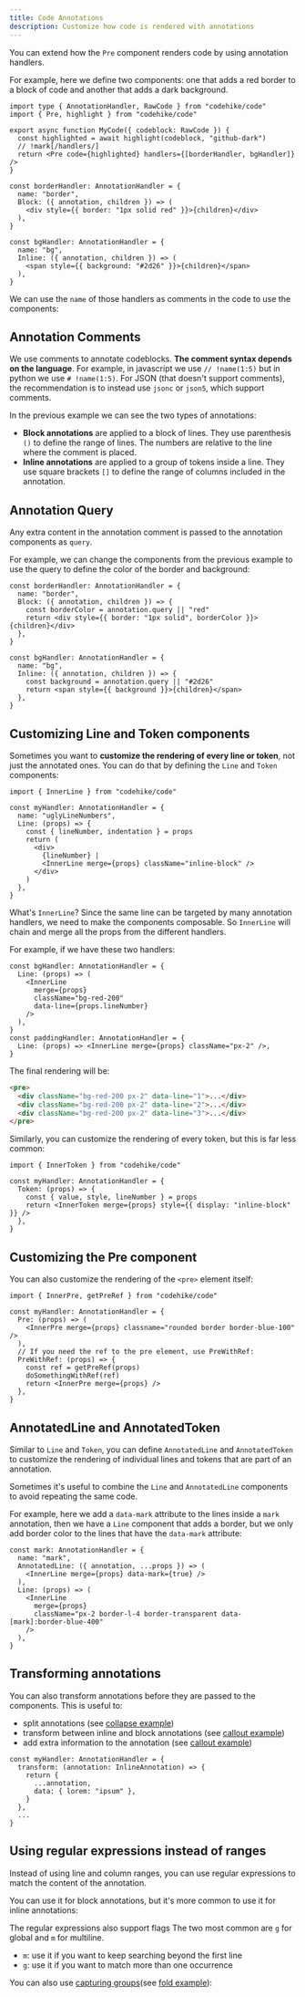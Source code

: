 ```yaml
---
title: Code Annotations
description: Customize how code is rendered with annotations
---
```



You can extend how the `Pre` component renders code by using annotation handlers.

For example, here we define two components: one that adds a red border to a block of code and another that adds a dark background.

```tsx my-code.tsx -c
import type { AnnotationHandler, RawCode } from "codehike/code"
import { Pre, highlight } from "codehike/code"

export async function MyCode({ codeblock: RawCode }) {
  const highlighted = await highlight(codeblock, "github-dark")
  // !mark[/handlers/]
  return <Pre code={highlighted} handlers={[borderHandler, bgHandler]} />
}

const borderHandler: AnnotationHandler = {
  name: "border",
  Block: ({ annotation, children }) => (
    <div style={{ border: "1px solid red" }}>{children}</div>
  ),
}

const bgHandler: AnnotationHandler = {
  name: "bg",
  Inline: ({ annotation, children }) => (
    <span style={{ background: "#2d26" }}>{children}</span>
  ),
}
```

We can use the `name` of those handlers as comments in the code to use the components:

<Demo name="annotations/basic" />

## Annotation Comments

We use comments to annotate codeblocks. **The comment syntax depends on the language**. For example, in javascript we use `// !name(1:5)` but in python we use `# !name(1:5)`. For JSON (that doesn't support comments), the recommendation is to instead use `jsonc` or `json5`, which support comments.

In the previous example we can see the two types of annotations:

- **Block annotations** are applied to a block of lines. They use parenthesis `()` to define the range of lines. The numbers are relative to the line where the comment is placed.
- **Inline annotations** are applied to a group of tokens inside a line. They use square brackets `[]` to define the range of columns included in the annotation.

## Annotation Query

Any extra content in the annotation comment is passed to the annotation components as `query`.

For example, we can change the components from the previous example to use the query to define the color of the border and background:

```tsx my-code.tsx -cs
const borderHandler: AnnotationHandler = {
  name: "border",
  Block: ({ annotation, children }) => {
    const borderColor = annotation.query || "red"
    return <div style={{ border: "1px solid", borderColor }}>{children}</div>
  },
}

const bgHandler: AnnotationHandler = {
  name: "bg",
  Inline: ({ annotation, children }) => {
    const background = annotation.query || "#2d26"
    return <span style={{ background }}>{children}</span>
  },
}
```

<Demo name="annotations/query" />

## Customizing Line and Token components

Sometimes you want to **customize the rendering of every line or token**, not just the annotated ones. You can do that by defining the `Line` and `Token` components:

```tsx my-code.tsx -c
import { InnerLine } from "codehike/code"

const myHandler: AnnotationHandler = {
  name: "uglyLineNumbers",
  Line: (props) => {
    const { lineNumber, indentation } = props
    return (
      <div>
        {lineNumber} |
        <InnerLine merge={props} className="inline-block" />
      </div>
    )
  },
}
```

What's `InnerLine`? Since the same line can be targeted by many annotation handlers, we need to make the components composable. So `InnerLine` will chain and merge all the props from the different handlers.

For example, if we have these two handlers:

```tsx my-code.tsx -c
const bgHandler: AnnotationHandler = {
  Line: (props) => (
    <InnerLine
      merge={props}
      className="bg-red-200"
      data-line={props.lineNumber}
    />
  ),
}
const paddingHandler: AnnotationHandler = {
  Line: (props) => <InnerLine merge={props} className="px-2" />,
}
```

The final rendering will be:

```html output.html
<pre>
  <div className="bg-red-200 px-2" data-line="1">...</div>
  <div className="bg-red-200 px-2" data-line="2">...</div>
  <div className="bg-red-200 px-2" data-line="3">...</div>
</pre>
```

Similarly, you can customize the rendering of every token, but this is far less common:

```tsx my-code.tsx -c
import { InnerToken } from "codehike/code"

const myHandler: AnnotationHandler = {
  Token: (props) => {
    const { value, style, lineNumber } = props
    return <InnerToken merge={props} style={{ display: "inline-block" }} />
  },
}
```

## Customizing the Pre component

You can also customize the rendering of the `<pre>` element itself:

```tsx my-code.tsx
import { InnerPre, getPreRef } from "codehike/code"

const myHandler: AnnotationHandler = {
  Pre: (props) => (
    <InnerPre merge={props} classname="rounded border border-blue-100" />
  ),
  // If you need the ref to the pre element, use PreWithRef:
  PreWithRef: (props) => {
    const ref = getPreRef(props)
    doSomethingWithRef(ref)
    return <InnerPre merge={props} />
  },
}
```

## AnnotatedLine and AnnotatedToken

Similar to `Line` and `Token`, you can define `AnnotatedLine` and `AnnotatedToken` to customize the rendering of individual lines and tokens that are part of an annotation.

Sometimes it's useful to combine the `Line` and `AnnotatedLine` components to avoid repeating the same code.

For example, here we add a `data-mark` attribute to the lines inside a `mark` annotation, then we have a `Line` component that adds a border, but we only add border color to the lines that have the `data-mark` attribute:

```tsx my-code.tsx
const mark: AnnotationHandler = {
  name: "mark",
  AnnotatedLine: ({ annotation, ...props }) => (
    <InnerLine merge={props} data-mark={true} />
  ),
  Line: (props) => (
    <InnerLine
      merge={props}
      className="px-2 border-l-4 border-transparent data-[mark]:border-blue-400"
    />
  ),
}
```

<Demo name="annotations/mark" />

## Transforming annotations

You can also transform annotations before they are passed to the components. This is useful to:

- split annotations (see [collapse example](/docs/code/collapse))
- transform between inline and block annotations (see [callout example](/docs/code/callout))
- add extra information to the annotation (see [callout example](/docs/code/callout))

```tsx my-code.tsx
const myHandler: AnnotationHandler = {
  transform: (annotation: InlineAnnotation) => {
    return {
      ...annotation,
      data: { lorem: "ipsum" },
    }
  },
  ...
}
```

## Using regular expressions instead of ranges

Instead of using line and column ranges, you can use regular expressions to match the content of the annotation.

You can use it for block annotations, but it's more common to use it for inline annotations:

<Demo name="annotations/regex" />

The regular expressions also support flags The two most common are `g` for global and `m` for multiline.

- `m`: use it if you want to keep searching beyond the first line
- `g`: use it if you want to match more than one occurrence

You can also use [capturing groups](https://developer.mozilla.org/en-US/docs/Web/JavaScript/Reference/Regular_expressions/Capturing_group)(see [fold example](/docs/code/fold)):

<Demo name="annotations/groups" />
